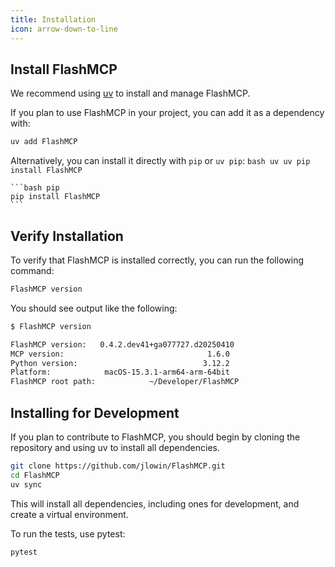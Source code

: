 ```yaml
---
title: Installation
icon: arrow-down-to-line
---
```

## Install FlashMCP

We recommend using [uv](https://docs.astral.sh/uv/getting-started/installation/) to install and manage FlashMCP.

If you plan to use FlashMCP in your project, you can add it as a dependency with:

```bash
uv add FlashMCP
```

Alternatively, you can install it directly with `pip` or `uv pip`:
<CodeGroup>
    ```bash uv
    uv pip install FlashMCP
    ```

    ```bash pip
    pip install FlashMCP
    ```
</CodeGroup>

## Verify Installation

To verify that FlashMCP is installed correctly, you can run the following command:

```bash
FlashMCP version
```

You should see output like the following:

```bash
$ FlashMCP version

FlashMCP version:   0.4.2.dev41+ga077727.d20250410
MCP version:                                1.6.0
Python version:                            3.12.2
Platform:            macOS-15.3.1-arm64-arm-64bit
FlashMCP root path:            ~/Developer/FlashMCP
```

## Installing for Development

If you plan to contribute to FlashMCP, you should begin by cloning the repository and using uv to install all dependencies.

```bash
git clone https://github.com/jlowin/FlashMCP.git
cd FlashMCP
uv sync
```

This will install all dependencies, including ones for development, and create a virtual environment.

To run the tests, use pytest:

```bash
pytest
```